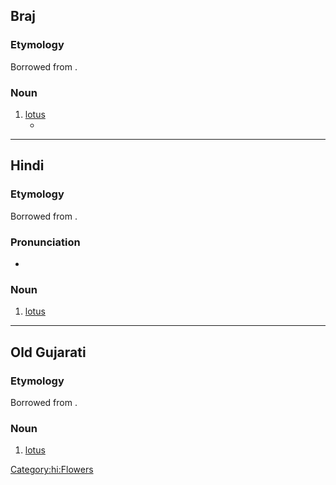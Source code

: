 {{also|कोमल|कमिलो|काम्लो}}
==Braj==

===Etymology===
Borrowed from {{bor|bra|sa|कमल|notext=1}}.

===Noun===
{{head|bra|noun|g=m}}

# [[lotus]]
#* {{Q|bra|Surdas|Sursagar|1|1|quote=चरन '''कमल''' बंदौं हरि राइ ।|trans=I salute the '''lotus''' feet of Hari, the king.|transauthor=Rupert Snell}}

----

==Hindi==

===Etymology===
Borrowed from {{bor|hi|sa|कमल|notext=1}}.

===Pronunciation===
* {{hi-IPA}}

===Noun===
{{hi-noun|g=m|ur=کمل}}

# [[lotus]]
#: {{syn|hi|पद्म}}

[[Category:hi:Flowers]]

----

==Old Gujarati==

===Etymology===
Borrowed from {{bor|inc-ogu|sa|कमल|notext=1}}.

===Noun===
{{head|inc-ogu|noun|tr=kamala|g=n}}

# [[lotus]]